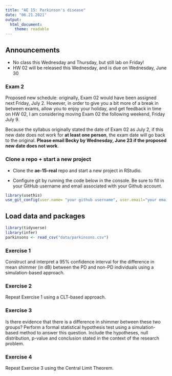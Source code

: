 ```yaml
---
title: "AE 15: Parkinson's disease"
date: "06.21.2021"
output: 
  html_document:
    theme: readable
---
```


## Announcements 

- No class this Wednesday and Thursday, but still lab on Friday!
- HW 02 will be released this Wednesday, and is due on Wednesday, June 30

### Exam 2

Proposed new schedule: originally, Exam 02 would have been assigned next Friday, July 2. However,
in order to give you a bit more of a break in between exams, allow you to enjoy your holiday,
and get feedback in time on HW 02, I am considering moving Exam 02 the following weekend, Friday July 9.

Because the syllabus originally stated the date of Exam 02 as July 2, if this new date 
does not work for **at least one person**, the exam date will go back to the original.
**Please email Becky by Wednesday, June 23 if the proposed new date does not work**.



### Clone a repo + start a new project

- Clone the **ae-15-real** repo and start a new project in RStudio. 

- Configure git by running the code below in the console. Be sure to fill in your GitHub username and email associated with your Github account. 

```r
library(usethis)
use_git_config(user.name= "your github username", user.email="your email")
```

## Load data and packages 

```r
library(tidyverse)
library(infer)
parkinsons <- read_csv("data/parkinsons.csv")
```

### Exercise 1

Construct and interpret a 95% confidence interval for the difference in mean shimmer (in dB) between the PD and non-PD individuals using a simulation-based approach.


### Exercise 2

Repeat Exercise 1 using a CLT-based approach.

### Exercise 3

Is there evidence that there is a difference in shimmer between these two groups? Perform a formal statistical hypothesis test using a simulation-based method to answer this question. Include the hypotheses, null distribution, p-value and conclusion stated in the context of the research problem. 


### Exercise 4

Repeat Exercise 3 using the Central Limit Theorem.